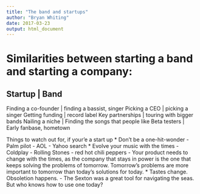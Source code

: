 ```yaml
---
title: "The band and startups"
author: "Bryan Whiting"
date: 2017-03-23
output: html_document
---
```


# Similarities between starting a band and starting a company:

Startup | Band
---
Finding a co-founder | finding a bassist, singer
Picking a CEO | picking a singer
Getting funding | record label
Key partnerships | touring with bigger bands
Nailing a niche | Finding the songs that people like
Beta testers | Early fanbase, hometown



Things to watch out for, if your'e a start up
* Don't be a one-hit-wonder
 - Palm pilot
 - AOL
 - Yahoo search
* Evolve your music with the times
 - Coldplay
 - Rolling Stones
 - red hot chili peppers
 - Your product needs to change with the times, as the company that stays in power is the one that keeps solving the problems of tomorrow. Tomorrow's problems are more important to tomorrow than today's solutions for today.
* Tastes change. Obsoletion happens.
 - The Sexton was a great tool for navigating the seas. But who knows how to use one today?
 


